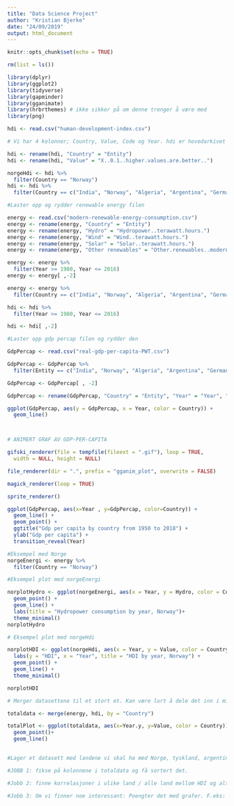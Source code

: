 ---
title: "Data Science Project"
author: "Kristian Bjerke"
date: "24/09/2019"
output: html_document
---

```{r setup, include=FALSE}
knitr::opts_chunk$set(echo = TRUE)
```

```{r}
rm(list = ls())

library(dplyr)
library(ggplot2)
library(tidyverse)
library(gapminder)
library(gganimate)
library(hrbrthemes) # ikke sikker på om denne trenger å være med 
library(png)

hdi <- read.csv("human-development-index.csv")
```

```{r}
# Vi har 4 kolonner; Country, Value, Code og Year. hdi er hovedarkivet vårt.

hdi <- rename(hdi, "Country" = "Entity")
hdi <- rename(hdi, "Value" = "X..0.1..higher.values.are.better..")

norgeHdi <- hdi %>%
  filter(Country == "Norway")
hdi <- hdi %>%
  filter(Country == c("India", "Norway", "Algeria", "Argentina", "Germany"))


```

```{r}
#Laster opp og rydder renewable energy filen

energy <- read.csv("modern-renewable-energy-consumption.csv")
energy <- rename(energy, "Country" = "Entity")
energy <- rename(energy, "Hydro" = "Hydropower..terawatt.hours.")
energy <- rename(energy, "Wind" = "Wind..terawatt.hours.")
energy <- rename(energy, "Solar" = "Solar..terawatt.hours.")
energy <- rename(energy, "Other renewables" = "Other.renewables..modern.biofuels..geothermal..wave...tidal...terawatt.hours.")

energy <- energy %>%
  filter(Year >= 1980, Year <= 2016)
energy <- energy[ ,-2]

energy <- energy %>%
  filter(Country == c("India", "Norway", "Algeria", "Argentina", "Germany"))

hdi <- hdi %>%
  filter(Year >= 1980, Year <= 2016)

hdi <- hdi[ ,-2]
```

```{r}
#Laster opp gdp percap filen og rydder den

GdpPercap <- read.csv("real-gdp-per-capita-PWT.csv")

GdpPercap <- GdpPercap %>%
  filter(Entity == c("India", "Norway", "Algeria", "Argentina", "Germany"))

GdpPercap <- GdpPercap[ , -2]

GdpPercap <- rename(GdpPercap, "Country" = "Entity", "Year" = "Year", "GdpPercap" = "GDP.per.capita..2011.international....PPP.adjusted.US...")

ggplot(GdpPercap, aes(y = GdpPercap, x = Year, color = Country)) +
  geom_line()



# ANIMERT GRAF AV GDP-PER-CAPITA 

gifski_renderer(file = tempfile(fileext = ".gif"), loop = TRUE,
  width = NULL, height = NULL)

file_renderer(dir = ".", prefix = "gganim_plot", overwrite = FALSE)

magick_renderer(loop = TRUE)

sprite_renderer()

ggplot(GdpPercap, aes(x=Year , y=GdpPercap, color=Country)) + 
  geom_line() + 
  geom_point() + 
  ggtitle("Gdp per capita by country from 1950 to 2018") + 
  ylab("Gdp per capita") +
  transition_reveal(Year)


```


```{r}
#Eksempel med Norge
norgeEnergi <- energy %>%
  filter(Country == "Norway")


```

```{r}
#Eksempel plot med norgeEnergi

norplotHydro <- ggplot(norgeEnergi, aes(x = Year, y = Hydro, color = Country)) +
  geom_point() + 
  geom_line() +
  labs(title = "Hydropower consumption by year, Norway")+
  theme_minimal()
norplotHydro

```


```{r}
# Eksempel plot med norgeHdi

norplotHDI <- ggplot(norgeHdi, aes(x = Year, y = Value, color = Country)) +
  labs(y = "HDI", x = "Year", title = "HDI by year, Norway") +
  geom_point() + 
  geom_line() +
  theme_minimal()

norplotHDI
```

```{r}
# Merger datasettene til et stort et. Kan være lurt å dele det inn i mindre kolonner og må få fikset dato.

totaldata <- merge(energy, hdi, by = "Country")

totalPlot <- ggplot(totaldata, aes(x=Year.y, y=Value, color = Country))+
  geom_point()+
  geom_line()
  

```

```{r}
#Lager et datasett med landene vi skal ha med Norge, tyskland, argentina, india


```


```{r}
#JOBB 1: fikse på kolonnene i totaldata og få sortert det.


```

```{r}
#Jobb 2: finne korrelasjoner i ulike land / alle land mellom HDI og alt. energi.

```

```{r}
#Jobb 3: Om vi finner noe interessant: Poengter det med grafer. F.eks: Hvis Norge har høy korrelasjon, hvis det med en graf. Forklar!


```


